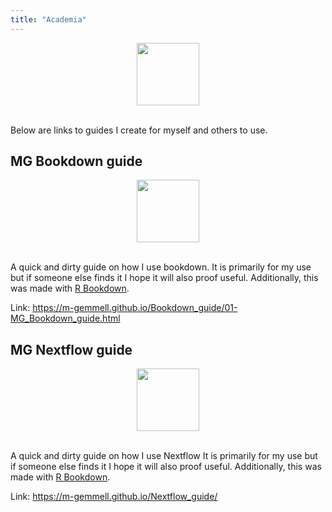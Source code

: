 ```yaml
---
title: "Academia"
---
```

<center>
![](images/books.png){style="width:100px"}
</center>
<br>
Below are links to guides I create for myself and others to use.

## MG Bookdown guide
<center>
![](images/book.png){style="width:100px"}
</center>
<br>
A quick and dirty guide on how I use bookdown. It is primarily for my use but if someone else finds it I hope it will also proof useful. Additionally, this was made with [R Bookdown](https://bookdown.org/).

Link: [https://m-gemmell.github.io/Bookdown_guide/01-MG_Bookdown_guide.html](https://m-gemmell.github.io/Bookdown_guide/01-MG_Bookdown_guide.html)

## MG Nextflow guide
<center>
![](images/nextflow.png){style="width:100px"}
</center>
<br>
A quick and dirty guide on how I use Nextflow It is primarily for my use but if someone else finds it I hope it will also proof useful. Additionally, this was made with [R Bookdown](https://bookdown.org/).

Link: [https://m-gemmell.github.io/Nextflow_guide/](https://m-gemmell.github.io/Nextflow_guide/)